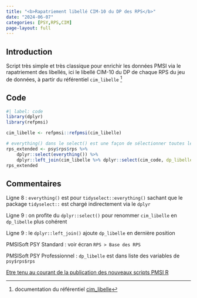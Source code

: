 ```yaml
---
title: "<b>Rapatriement libellé CIM-10 du DP des RPS</b>"
date: "2024-06-07"
categories: [PSY,RPS,CIM]
page-layout: full
---
```


## Introduction  

Script très simple et très classique pour enrichir les données PMSI via le rapatriement des libellés, ici le libellé CIM-10 du DP de chaque RPS du jeu de données, à partir du référentiel `cim_libelle` [^1]  

## Code  

```r
#| label: code
library(dplyr)
library(refpmsi)

cim_libelle <- refpmsi::refpmsi(cim_libelle)

# everything() dans le select() est une façon de sélectionner toutes les variables natives du rps, dont la variable dp 
rps_extended <- psy$rps$rps %>% 
    dplyr::select(everything()) %>% 
    dplyr::left_join(cim_libelle %>% dplyr::select(cim_code, dp_libelle = cim_libelle), join_by(dp == cim_code))
rps_extended
```

## Commentaires  

Ligne 8 : `everything()` est pour `tidyselect::everything()` sachant que le package `tidyselect::` est chargé indirectement via le `dplyr`  

Ligne 9 : on profite du `dplyr::select()` pour renommer `cim_libelle` en `dp_libelle` plus cohérent  

Ligne 9 : le `dplyr::left_join()` ajoute `dp_libelle` en dernière position  

PMSISoft PSY Standard : voir écran `RPS > Base des RPS`  

PMSISoft PSY Professionnel : `dp_libelle` est dans liste des variables de `psy$rps$rps`  

[Etre tenu au courant de la publication des nouveaux scripts PMSI R](http://www.lespmsi.com/scripts-pmsi-r/){target="_blank"}  

[^1]: documentation du référentiel [cim_libelle](https://denisgustin.github.io/refpmsi/articles/cim.html#cim-libell%C3%A9){target="_blank"}  
